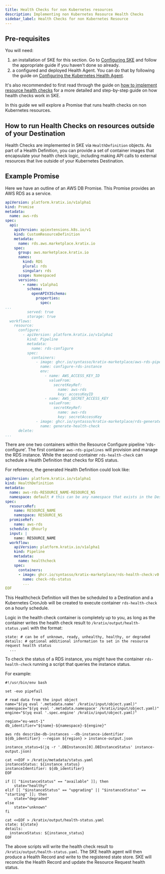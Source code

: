 ```yaml
---
title: Health Checks for non Kubernetes resources
description: Implementing non Kubernetes Resource Health Checks
sidebar_label: Health Checks for non Kubernetes Resource
---
```


## Pre-requisites

You will need:
1. an installation of SKE for this section. Go to [Configuring SKE](../kratix/configuring-ske/intro) and follow the appropriate guide if you haven't done so already.
2. a configured and deployed Health Agent. You can do that by following the guide on [Configuring the Kubernetes Health Agent](../kratix/ske-health-agent).

It's also recommended to first read through the guide on [how to implement resource health checks](healthchecks) for a more detailed and step-by-step guide on how health checks work in SKE.

In this guide we will explore a Promise that runs health checks on non Kubernetes resources.

## How to run Health Checks on resources outside of your Destination

Health Checks are implemented in SKE via `HealthDefinition` objects. As part of a Health Definition, you can provide a set of container images that encapsulate your health check logic, including making API calls to external resources that live outside of your Kubernetes Destination.

## Example Promise

Here we have an outline of an AWS DB Promise. This Promise provides an AWS RDS as a service.

```yaml
apiVersion: platform.kratix.io/v1alpha1
kind: Promise
metadata:
  name: aws-rds
spec:
  api:
    apiVersion: apiextensions.k8s.io/v1
    kind: CustomResourceDefinition
    metadata:
      name: rds.aws.marketplace.kratix.io
    spec:
      group: aws.marketplace.kratix.io
      names:
        kind: RDS
        plural: rds
        singular: rds
      scope: Namespaced
      versions:
        - name: v1alpha1
          schema:
            openAPIV3Schema:
              properties:
                spec:
...
          served: true
          storage: true
  workflows:
    resource:
      configure:
        - apiVersion: platform.kratix.io/v1alpha1
          kind: Pipeline
          metadata:
            name: rds-configure
          spec:
            containers:
              - image: ghcr.io/syntasso/kratix-marketplace/aws-rds-pipelines:v0.1.0
                name: configure-rds-instance
                env:
                  - name: AWS_ACCESS_KEY_ID
                    valueFrom:
                      secretKeyRef:
                        name: aws-rds
                        key: accessKeyID
                  - name: AWS_SECRET_ACCESS_KEY
                    valueFrom:
                      secretKeyRef:
                        name: aws-rds
                        key: secretAccessKey
              - image: ghcr.io/syntasso/kratix-marketplace/rds-generate-health-check:v0.1.0
                name: generate-health-check
      delete:
...
```

There are one two containers within the Resource Configure pipeline 'rds-configure'. The first container `aws-rds-pipelines` will provision and manage the RDS instance.
While the second container `rds-health-check` can schedule a Health Definition that checks for RDS status.

For reference, the generated Health Definition could look like:

```yaml
apiVersion: platform.kratix.io/v1alpha1
kind: HealthDefinition
metadata:
  name: aws-rds-RESOURCE_NAME-RESOURCE_NS
  namespace: default # this can be any namespace that exists in the Destination
spec:
  resourceRef:
    name: RESOURCE_NAME
    namespace: RESOURCE_NS
  promiseRef:
    name: aws-rds
  schedule: @hourly
  input: |
    name: RESOURCE_NAME
  workflow:
    apiVersion: platform.kratix.io/v1alpha1
    kind: Pipeline
    metadata:
      name: healthcheck
    spec:
      containers:
      - image: ghcr.io/syntasso/kratix-marketplace/rds-health-check:v0.1.0
        name: check-rds-status
        ...
EOF
```

This Healthcheck Definition will then be scheduled to a Destination and a Kubernetes CronJob will be created to execute container `rds-health-check` on a hourly schedule.

Logic in the health check container is completely up to you, as long as the container writes the health check result to `/kratix/output/health-status.yaml` with the format:
```
state: # can be of unknown, ready, unhealthy, healthy, or degraded
details: # optional additional information to set in the resource request health status
  ...
```

To check the status of a RDS instance, you might have the container `rds-health-check` running a script that queries the instance status.

For example:
```
#!/usr/bin/env bash

set -euo pipefail

# read data from the input object
name="$(yq eval '.metadata.name' /kratix/input/object.yaml)"
namespace="$(yq eval '.metadata.namespace' /kratix/input/object.yaml)"
engine="$(yq eval '.spec.engine' /kratix/input/object.yaml)"

region="eu-west-1"
db_identifier="${name}-${namespace}-${engine}"

aws rds describe-db-instances --db-instance-identifier ${db_identifier} --region ${region} > instance-output.json

instance_status=$(jq -r '.DBInstances[0].DBInstanceStatus' instance-output.json)

cat <<EOF > /kratix/metadata/status.yaml
instanceStatus: ${instance_status}
instanceIdentifier: ${db_identifier}
EOF

if [[ "$instanceStatus" == "available" ]]; then
    state="healthy"
elif [[ "$instanceStatus" == "upgrading" || "$instanceStatus" == "starting" ]]; then
    state="degraded"
else
    state="unknown"
fi

cat <<EOF > /kratix/output/health-status.yaml
state: ${state}
details:
  instanceStatus: ${instance_status}
EOF

```

The above scripts will write the health check result to `/kratix/output/health-status.yaml`.
The SKE health agent will then produce a Health Record and write to the registered state store.
SKE will reconcile the Health Record and update the Resource Request health status.
